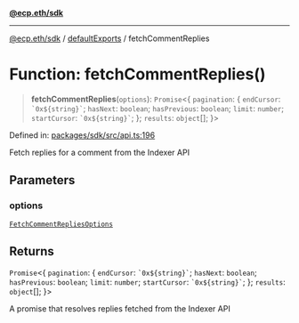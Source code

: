 [**@ecp.eth/sdk**](/sdk-reference/index.mdx)

***

[@ecp.eth/sdk](/sdk-reference/index.mdx) / [defaultExports](/sdk-reference/defaultExports/index.mdx) / fetchCommentReplies

# Function: fetchCommentReplies()

> **fetchCommentReplies**(`options`): `Promise`\<\{ `pagination`: \{ `endCursor`: `` `0x${string}` ``; `hasNext`: `boolean`; `hasPrevious`: `boolean`; `limit`: `number`; `startCursor`: `` `0x${string}` ``; \}; `results`: `object`[]; \}\>

Defined in: [packages/sdk/src/api.ts:196](https://github.com/ecp-eth/comments-monorepo/blob/main/packages/sdk/src/api.ts#L196)

Fetch replies for a comment from the Indexer API

## Parameters

### options

[`FetchCommentRepliesOptions`](/sdk-reference/defaultExports/type-aliases/FetchCommentRepliesOptions.mdx)

## Returns

`Promise`\<\{ `pagination`: \{ `endCursor`: `` `0x${string}` ``; `hasNext`: `boolean`; `hasPrevious`: `boolean`; `limit`: `number`; `startCursor`: `` `0x${string}` ``; \}; `results`: `object`[]; \}\>

A promise that resolves replies fetched from the Indexer API
